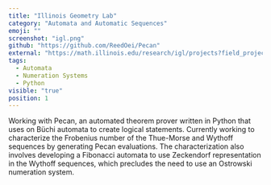 ```yaml
---
title: "Illinois Geometry Lab"
category: "Automata and Automatic Sequences"
emoji: ""
screenshot: "igl.png"
github: "https://github.com/ReedOei/Pecan"
external: "https://math.illinois.edu/research/igl/projects?field_project_semester_value=Spring&field_project_year_value=All"
tags:
  - Automata
  - Numeration Systems
  - Python
visible: "true"
position: 1
---
```


Working with Pecan, an automated theorem prover written in Python that uses on Büchi automata to create logical statements. 
Currently working to characterize the Frobenius number of the Thue-Morse and Wythoff sequences by generating Pecan evaluations. 
The characterization also involves developing a Fibonacci automata to use Zeckendorf representation in the Wythoff sequences, which precludes the need to use an Ostrowski numeration system.
